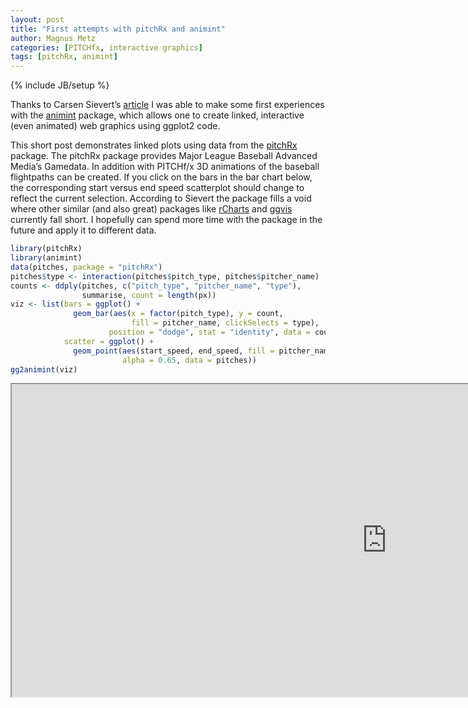 ```yaml
---
layout: post
title: "First attempts with pitchRx and animint"
author: Magnus Metz
categories: [PITCHfx, interactive graphics]
tags: [pitchRx, animint]
---
```

{% include JB/setup %}


Thanks to Carsen Sievert's
[article](http://cpsievert.github.io/2014/03/fun-with-pitchrx-and-animint/) I was able to make some
first experiences with the [animint](https://github.com/tdhock/animint) package, which allows one
to create linked, interactive (even animated) web graphics using ggplot2 code.

This short post demonstrates linked plots using data from the
[pitchRx](http://cran.r-project.org/web/packages/pitchRx/) package. The pitchRx package provides
Major League Baseball Advanced Media's Gamedata. In addition with PITCHf/x 3D animations of the
baseball flightpaths can be created. If you click on the bars in the bar chart below, the
corresponding start versus end speed scatterplot should change to reflect the current selection.
According to Sievert the package fills a void where other similar (and also great) packages like
[rCharts](http://rcharts.io/) and [ggvis](http://ggvis.rstudio.com/) currently fall short. I
hopefully can spend more time with the package in the future and apply it to different data.

```r
library(pitchRx)
library(animint)
data(pitches, package = "pitchRx")
pitches$type <- interaction(pitches$pitch_type, pitches$pitcher_name)
counts <- ddply(pitches, c("pitch_type", "pitcher_name", "type"),
                summarise, count = length(px))
viz <- list(bars = ggplot() +
              geom_bar(aes(x = factor(pitch_type), y = count,
                           fill = pitcher_name, clickSelects = type),
                      position = "dodge", stat = "identity", data = counts),
            scatter = ggplot() +
              geom_point(aes(start_speed, end_speed, fill = pitcher_name, showSelected = type),
                         alpha = 0.65, data = pitches))
gg2animint(viz)
```
<iframe src="http://magnusmetz.github.io/pitchRx/animint/" style="background: #FFFFFF;" width="1200" height="500"> </iframe>
